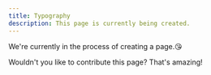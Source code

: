 ```yaml
---
title: Typography
description: This page is currently being created.
---
```


We're currently in the process of creating a page.😘

Wouldn't you like to contribute this page? That's amazing!
